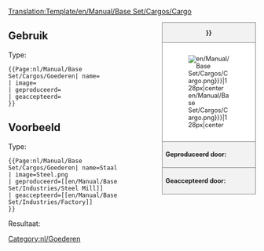 <noinclude>[[Translation:Template/en/Manual/Base Set/Cargos/Cargo]]</noinclude><noinclude></noinclude><!--
--><div style="float:right; width:15em; font-size:90%; border:1px solid gray; background-color:#f2f2f2; margin-left:1em; margin-bottom:1em">
<div style="text-align:center; border-bottom:1px solid gray"><strong>{{{name|{{PAGENAME}}}}}</strong></div>
<div style="padding:1em; background-color:white">[[File:{{{image|en/Manual/Base Set/Cargos/Cargo.png}}}|128px|center]]</div>
<div style="border-top:1px solid gray; padding:0.5em"><strong>Geproduceerd door:</strong> {{{geproduceerd}}}</div>
<div style="border-top:1px solid gray; padding:0.5em"><strong>Geaccepteerd door:</strong> {{{geaccepteerd}}}</div>
</div><noinclude>

{{en/-}}
==Gebruik==
Type:
<pre>{{Page:nl/Manual/Base Set/Cargos/Goederen| name=
| image=
| geproduceerd=
| geaccepteerd=
}}</pre>

==Voorbeeld==
Type:
<pre>{{Page:nl/Manual/Base Set/Cargos/Goederen| name=Staal
| image=Steel.png
| geproduceerd=[[en/Manual/Base Set/Industries/Steel Mill]]
| geaccepteerd=[[en/Manual/Base Set/Industries/Factory]]
}}</pre>
Resultaat:
{{Page:nl/Manual/Base Set/Cargos/Goederen| name=Staal
| image=Steel.png
| geproduceerd=[[en/Manual/Base Set/Industries/Steel Mill]]
| geaccepteerd=[[en/Manual/Base Set/Industries/Factory]]
}}
</noinclude><includeonly>[[Category:nl/Goederen]]</includeonly>